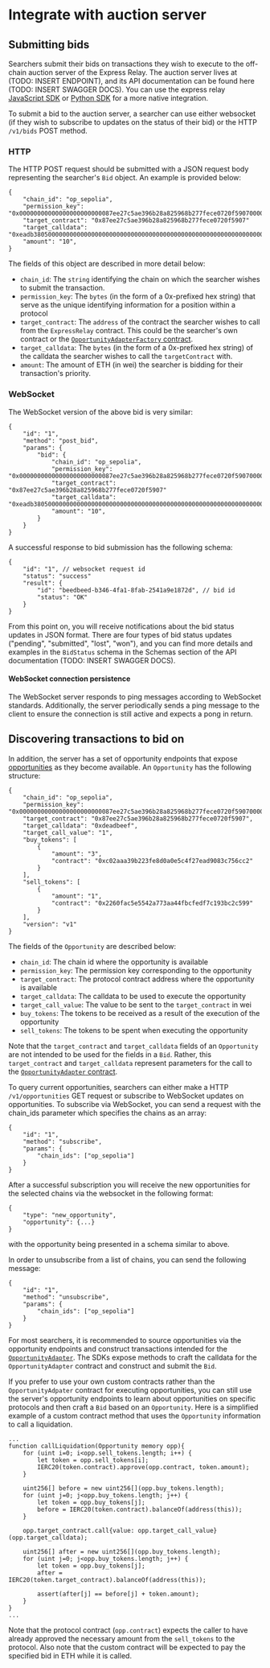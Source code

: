 # Integrate with auction server

## Submitting bids

Searchers submit their bids on transactions they wish to execute to the off-chain auction server of the Express Relay. The auction server lives at (TODO: INSERT ENDPOINT), and its API documentation can be found here (TODO: INSERT SWAGGER DOCS). You can use the express relay [JavaScript SDK](https://www.npmjs.com/package/@pythnetwork/express-relay-evm-js) or [Python SDK](https://pypi.org/project/express-relay/) for a more native integration.

To submit a bid to the auction server, a searcher can use either websocket (if they wish to subscribe to updates on the status of their bid) or the HTTP `/v1/bids` POST method. 

### HTTP

The HTTP POST request should be submitted with a JSON request body representing the searcher's `Bid` object. An example is provided below:

```
{
    "chain_id": "op_sepolia",
    "permission_key": "0x00000000000000000000000087ee27c5ae396b28a825968b277fece0720f5907000000000000000000000000000000000000000000000000000000000000004000000000000000000000000000000000000000000000000000000000000000200000000000000000000000000000000000000000000000000000000000000000",
    "target_contract": "0x87ee27c5ae396b28a825968b277fece0720f5907"
    "target_calldata": "0xeadb38050000000000000000000000000000000000000000000000000000000000000064",
    "amount": "10",
}
```

The fields of this object are described in more detail below:
- `chain_id`: The `string` identifying the chain on which the searcher wishes to submit the transaction.
- `permission_key`: The `bytes` (in the form of a 0x-prefixed hex string) that serve as the unique identifying information for a position within a protocol
- `target_contract`: The `address` of the contract the searcher wishes to call from the `ExpressRelay` contract. This could be the searcher's own contract or the [`OpportunityAdapterFactory` contract](./integrate-as-searcher/opportunity-adapter).
- `target_calldata`: The `bytes` (in the form of a 0x-prefixed hex string) of the calldata the searcher wishes to call the `targetContract` with.
- `amount`: The amount of ETH (in wei) the searcher is bidding for their transaction's priority. 

### WebSocket

The WebSocket version of the above bid is very similar:

```
{
	"id": "1",
	"method": "post_bid",
	"params": {
		"bid": {
            "chain_id": "op_sepolia",
            "permission_key": "0x00000000000000000000000087ee27c5ae396b28a825968b277fece0720f5907000000000000000000000000000000000000000000000000000000000000004000000000000000000000000000000000000000000000000000000000000000200000000000000000000000000000000000000000000000000000000000000000",
            "target_contract": "0x87ee27c5ae396b28a825968b277fece0720f5907"
            "target_calldata": "0xeadb38050000000000000000000000000000000000000000000000000000000000000064",
		    "amount": "10",
		}
	}
}
```

A successful response to bid submission has the following schema:

```
{
	"id": "1", // websocket request id
	"status": "success"
    "result": {
        "id": "beedbeed-b346-4fa1-8fab-2541a9e1872d", // bid id
        "status": "OK"
    }
}
```

From this point on, you will receive notifications about the bid status updates in JSON format. There are four types of bid status updates ("pending", "submitted", "lost", "won"), and you can find more details and examples in the `BidStatus` schema in the Schemas section of the API documentation (TODO: INSERT SWAGGER DOCS).

#### WebSocket connection persistence

The WebSocket server responds to ping messages according to WebSocket standards. Additionally, the server periodically sends a ping message to the client to ensure the connection is still active and expects a pong in return.

## Discovering transactions to bid on

In addition, the server has a set of opportunity endpoints that expose [opportunities](./how-express-relay-works/opportunities) as they become available. An `Opportunity` has the following structure:

```
{
    "chain_id": "op_sepolia",
    "permission_key": "0x00000000000000000000000087ee27c5ae396b28a825968b277fece0720f5907000000000000000000000000000000000000000000000000000000000000004000000000000000000000000000000000000000000000000000000000000000200000000000000000000000000000000000000000000000000000000000000000",
    "target_contract": "0x87ee27c5ae396b28a825968b277fece0720f5907",
    "target_calldata": "0xdeadbeef",
    "target_call_value": "1",
    "buy_tokens": [
        {
            "amount": "3",
            "contract": "0xc02aaa39b223fe8d0a0e5c4f27ead9083c756cc2"
        }
    ],
    "sell_tokens": [
        {
            "amount": "1",
            "contract": "0x2260fac5e5542a773aa44fbcfedf7c193bc2c599"
        }
    ],
    "version": "v1"
}
```

The fields of the `Opportunity` are described below:
- `chain_id`: The chain id where the opportunity is available
- `permission_key`: The permission key corresponding to the opportunity
- `target_contract`: The protocol contract address where the opportunity is available
- `target_calldata`: The calldata to be used to execute the opportunity
- `target_call_value`: The value to be sent to the `target_contract` in wei
- `buy_tokens`: The tokens to be received as a result of the execution of the opportunity
- `sell_tokens`: The tokens to be spent when executing the opportunity

Note that the `target_contract` and `target_calldata` fields of an `Opportunity` are not intended to be used for the fields in a `Bid`. Rather, this `target_contract` and `target_calldata` represent parameters for the call to the [`OpportunityAdapter` contract](./integrate-as-searcher/opportunity-adapter).

To query current opportunities, searchers can either make a HTTP `/v1/opportunities` GET request or subscribe to WebSocket updates on opportunities. To subscribe via WebSocket, you can send a request with the chain_ids parameter which specifies the chains as an array:

```
{
	"id": "1",
	"method": "subscribe",
	"params": {
		"chain_ids": ["op_sepolia"]
	}
}
```

After a successful subscription you will receive the new opportunities for the selected chains via the websocket in the following format:

```
{
	"type": "new_opportunity",
	"opportunity": {...}
}
```

with the opportunity being presented in a schema similar to above.

In order to unsubscribe from a list of chains, you can send the following message:

```
{
	"id": "1",
	"method": "unsubscribe",
	"params": {
		"chain_ids": ["op_sepolia"]
	}
}
```

For most searchers, it is recommended to source opportunities via the opportunity endpoints and construct transactions intended for the [`OpportunityAdapter`](./integrate-as-searcher/opportunity-adapter). The SDKs expose methods to craft the calldata for the `OpportunityAdapter` contract and construct and submit the `Bid`.

If you prefer to use your own custom contracts rather than the `OpportunityAdpater` contract for executing opportunities, you can still use the server's opportunity endpoints to learn about opportunities on specific protocols and then craft a `Bid` based on an `Opportunity`. Here is a simplified example of a custom contract method that uses the `Opportunity` information to call a liquidation.

```solidity
...
function callLiquidation(Opportunity memory opp){
    for (uint i=0; i<opp.sell_tokens.length; i++) {
        let token = opp.sell_tokens[i];
        IERC20(token.contract).approve(opp.contract, token.amount);
    }

    uint256[] before = new uint256[](opp.buy_tokens.length);
    for (uint j=0; j<opp.buy_tokens.length; j++) {
        let token = opp.buy_tokens[j];
        before = IERC20(token.contract).balanceOf(address(this));
    }
        
    opp.target_contract.call{value: opp.target_call_value}(opp.target_calldata);

    uint256[] after = new uint256[](opp.buy_tokens.length);
    for (uint j=0; j<opp.buy_tokens.length; j++) {
        let token = opp.buy_tokens[j];
        after = IERC20(token.target_contract).balanceOf(address(this));

        assert(after[j] == before[j] + token.amount);
    }
}
...
```

Note that the protocol contract (`opp.contract`) expects the caller to have already approved the necessary amount from the `sell_tokens` to the protocol. Also note that the custom contract will be expected to pay the specified bid in ETH while it is called.